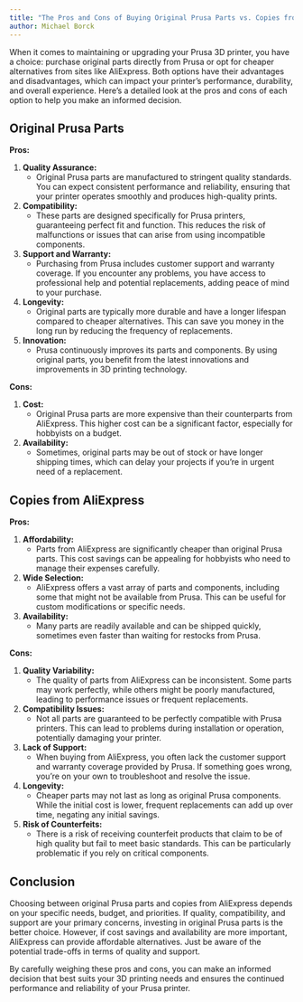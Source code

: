 ```yaml
---
title: "The Pros and Cons of Buying Original Prusa Parts vs. Copies from AliExpress"
author: Michael Borck
---
```


When it comes to maintaining or upgrading your Prusa 3D printer, you have a choice: purchase original parts directly from Prusa or opt for cheaper alternatives from sites like AliExpress. Both options have their advantages and disadvantages, which can impact your printer’s performance, durability, and overall experience. Here's a detailed look at the pros and cons of each option to help you make an informed decision.

## Original Prusa Parts

**Pros:**

1. **Quality Assurance:**
   - Original Prusa parts are manufactured to stringent quality standards. You can expect consistent performance and reliability, ensuring that your printer operates smoothly and produces high-quality prints.

2. **Compatibility:**
   - These parts are designed specifically for Prusa printers, guaranteeing perfect fit and function. This reduces the risk of malfunctions or issues that can arise from using incompatible components.

3. **Support and Warranty:**
   - Purchasing from Prusa includes customer support and warranty coverage. If you encounter any problems, you have access to professional help and potential replacements, adding peace of mind to your purchase.

4. **Longevity:**
   - Original parts are typically more durable and have a longer lifespan compared to cheaper alternatives. This can save you money in the long run by reducing the frequency of replacements.

5. **Innovation:**
   - Prusa continuously improves its parts and components. By using original parts, you benefit from the latest innovations and improvements in 3D printing technology.

**Cons:**

1. **Cost:**
   - Original Prusa parts are more expensive than their counterparts from AliExpress. This higher cost can be a significant factor, especially for hobbyists on a budget.

2. **Availability:**
   - Sometimes, original parts may be out of stock or have longer shipping times, which can delay your projects if you’re in urgent need of a replacement.

## Copies from AliExpress

**Pros:**

1. **Affordability:**
   - Parts from AliExpress are significantly cheaper than original Prusa parts. This cost savings can be appealing for hobbyists who need to manage their expenses carefully.

2. **Wide Selection:**
   - AliExpress offers a vast array of parts and components, including some that might not be available from Prusa. This can be useful for custom modifications or specific needs.

3. **Availability:**
   - Many parts are readily available and can be shipped quickly, sometimes even faster than waiting for restocks from Prusa.

**Cons:**

1. **Quality Variability:**
   - The quality of parts from AliExpress can be inconsistent. Some parts may work perfectly, while others might be poorly manufactured, leading to performance issues or frequent replacements.

2. **Compatibility Issues:**
   - Not all parts are guaranteed to be perfectly compatible with Prusa printers. This can lead to problems during installation or operation, potentially damaging your printer.

3. **Lack of Support:**
   - When buying from AliExpress, you often lack the customer support and warranty coverage provided by Prusa. If something goes wrong, you’re on your own to troubleshoot and resolve the issue.

4. **Longevity:**
   - Cheaper parts may not last as long as original Prusa components. While the initial cost is lower, frequent replacements can add up over time, negating any initial savings.

5. **Risk of Counterfeits:**
   - There is a risk of receiving counterfeit products that claim to be of high quality but fail to meet basic standards. This can be particularly problematic if you rely on critical components.

## Conclusion

Choosing between original Prusa parts and copies from AliExpress depends on your specific needs, budget, and priorities. If quality, compatibility, and support are your primary concerns, investing in original Prusa parts is the better choice. However, if cost savings and availability are more important, AliExpress can provide affordable alternatives. Just be aware of the potential trade-offs in terms of quality and support.

By carefully weighing these pros and cons, you can make an informed decision that best suits your 3D printing needs and ensures the continued performance and reliability of your Prusa printer.